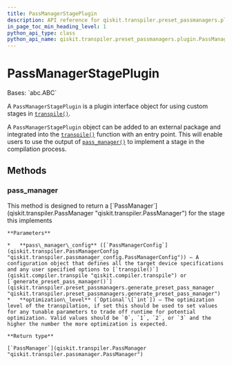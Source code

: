 ```yaml
---
title: PassManagerStagePlugin
description: API reference for qiskit.transpiler.preset_passmanagers.plugin.PassManagerStagePlugin
in_page_toc_min_heading_level: 1
python_api_type: class
python_api_name: qiskit.transpiler.preset_passmanagers.plugin.PassManagerStagePlugin
---
```


# PassManagerStagePlugin

<Class id="qiskit.transpiler.preset_passmanagers.plugin.PassManagerStagePlugin" github="https://github.com/qiskit/qiskit/tree/stable/0.22/qiskit/transpiler/preset_passmanagers/plugin.py" signature="PassManagerStagePlugin">
  Bases: `abc.ABC`

  A `PassManagerStagePlugin` is a plugin interface object for using custom stages in [`transpile()`](qiskit.compiler.transpile "qiskit.compiler.transpile").

  A `PassManagerStagePlugin` object can be added to an external package and integrated into the [`transpile()`](qiskit.compiler.transpile "qiskit.compiler.transpile") function with an entry point. This will enable users to use the output of [`pass_manager()`](qiskit.transpiler.preset_passmanagers.plugin.PassManagerStagePlugin#pass_manager "qiskit.transpiler.preset_passmanagers.plugin.PassManagerStagePlugin.pass_manager") to implement a stage in the compilation process.

  ## Methods

  ### pass\_manager

  <Function id="qiskit.transpiler.preset_passmanagers.plugin.PassManagerStagePlugin.pass_manager" signature="abstract PassManagerStagePlugin.pass_manager(pass_manager_config, optimization_level=None)">
    This method is designed to return a [`PassManager`](qiskit.transpiler.PassManager "qiskit.transpiler.PassManager") for the stage this implements

    **Parameters**

    *   **pass\_manager\_config** ([`PassManagerConfig`](qiskit.transpiler.PassManagerConfig "qiskit.transpiler.passmanager_config.PassManagerConfig")) – A configuration object that defines all the target device specifications and any user specified options to [`transpile()`](qiskit.compiler.transpile "qiskit.compiler.transpile") or [`generate_preset_pass_manager()`](qiskit.transpiler.preset_passmanagers.generate_preset_pass_manager "qiskit.transpiler.preset_passmanagers.generate_preset_pass_manager")
    *   **optimization\_level** (`Optional`\[`int`]) – The optimization level of the transpilation, if set this should be used to set values for any tunable parameters to trade off runtime for potential optimization. Valid values should be `0`, `1`, `2`, or `3` and the higher the number the more optimization is expected.

    **Return type**

    [`PassManager`](qiskit.transpiler.PassManager "qiskit.transpiler.passmanager.PassManager")
  </Function>
</Class>

